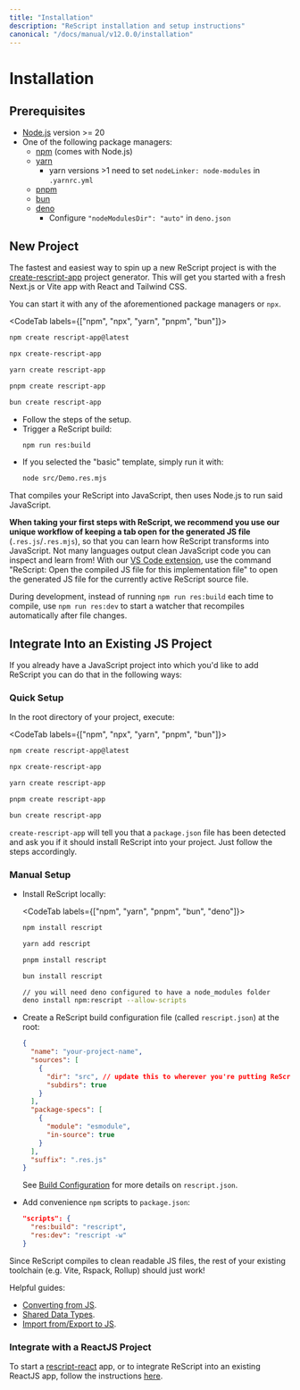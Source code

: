 ```yaml
---
title: "Installation"
description: "ReScript installation and setup instructions"
canonical: "/docs/manual/v12.0.0/installation"
---
```


# Installation

## Prerequisites

- [Node.js](https://nodejs.org/) version >= 20
- One of the following package managers:
  - [npm](https://docs.npmjs.com/cli/) (comes with Node.js)
  - [yarn](https://yarnpkg.com/)
    - yarn versions >1 need to set `nodeLinker: node-modules` in `.yarnrc.yml`
  - [pnpm](https://pnpm.io/)
  - [bun](https://bun.sh/)
  - [deno](http://deno.com/)
    - Configure `"nodeModulesDir": "auto"` in `deno.json`

## New Project

The fastest and easiest way to spin up a new ReScript project is with the [create-rescript-app](https://github.com/rescript-lang/create-rescript-app) project generator. This will get you started with a fresh Next.js or Vite app with React and Tailwind CSS.

You can start it with any of the aforementioned package managers or `npx`.

<CodeTab labels={["npm", "npx", "yarn", "pnpm", "bun"]}>

```sh example
npm create rescript-app@latest
```

```sh
npx create-rescript-app
```

```sh
yarn create rescript-app
```

```sh
pnpm create rescript-app
```

```sh
bun create rescript-app
```

</CodeTab>

- Follow the steps of the setup.
- Trigger a ReScript build:
  ```sh
  npm run res:build
  ```
- If you selected the "basic" template, simply run it with:
  ```sh
  node src/Demo.res.mjs
  ```

That compiles your ReScript into JavaScript, then uses Node.js to run said JavaScript.

**When taking your first steps with ReScript, we recommend you use our unique workflow of keeping a tab open for the generated JS file** (`.res.js`/`.res.mjs`), so that you can learn how ReScript transforms into JavaScript. Not many languages output clean JavaScript code you can inspect and learn from! With our [VS Code extension](https://marketplace.visualstudio.com/items?itemName=chenglou92.rescript-vscode), use the command "ReScript: Open the compiled JS file for this implementation file" to open the generated JS file for the currently active ReScript source file.

During development, instead of running `npm run res:build` each time to compile, use `npm run res:dev` to start a watcher that recompiles automatically after file changes.

## Integrate Into an Existing JS Project

If you already have a JavaScript project into which you'd like to add ReScript you can do that in the following ways:

### Quick Setup

In the root directory of your project, execute:

<CodeTab labels={["npm", "npx", "yarn", "pnpm", "bun"]}>

```sh
npm create rescript-app@latest
```

```sh
npx create-rescript-app
```

```sh
yarn create rescript-app
```

```sh
pnpm create rescript-app
```

```sh
bun create rescript-app
```

</CodeTab>

`create-rescript-app` will tell you that a `package.json` file has been detected and ask you if it should install ReScript into your project. Just follow the steps accordingly.

### Manual Setup

- Install ReScript locally:

  <CodeTab labels={["npm", "yarn", "pnpm", "bun", "deno"]}>

  ```sh
  npm install rescript
  ```

  ```sh
  yarn add rescript
  ```

  ```sh
  pnpm install rescript
  ```

  ```sh
  bun install rescript
  ```

  ```sh
  // you will need deno configured to have a node_modules folder
  deno install npm:rescript --allow-scripts
  ```

  </CodeTab>

- Create a ReScript build configuration file (called `rescript.json`) at the root:
  ```json
  {
    "name": "your-project-name",
    "sources": [
      {
        "dir": "src", // update this to wherever you're putting ReScript files
        "subdirs": true
      }
    ],
    "package-specs": [
      {
        "module": "esmodule",
        "in-source": true
      }
    ],
    "suffix": ".res.js"
  }
  ```
  See [Build Configuration](build-configuration) for more details on `rescript.json`.
- Add convenience `npm` scripts to `package.json`:
  ```json
  "scripts": {
    "res:build": "rescript",
    "res:dev": "rescript -w"
  }
  ```

Since ReScript compiles to clean readable JS files, the rest of your existing toolchain (e.g. Vite, Rspack, Rollup) should just work!

Helpful guides:

- [Converting from JS](converting-from-js).
- [Shared Data Types](shared-data-types).
- [Import from/Export to JS](import-from-export-to-js).

### Integrate with a ReactJS Project

To start a [rescript-react](/docs/react/latest/introduction) app, or to integrate ReScript into an existing ReactJS app, follow the instructions [here](/docs/react/latest/installation).

